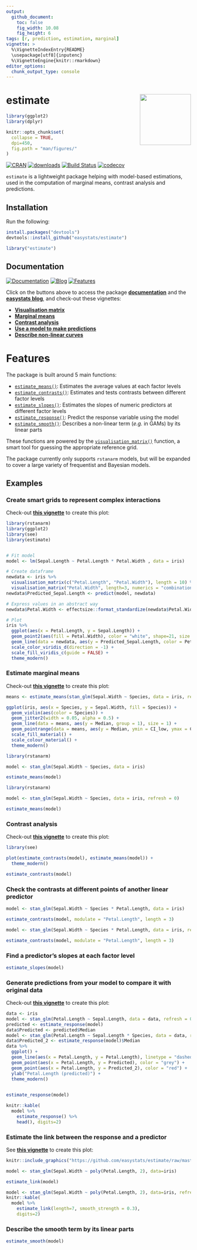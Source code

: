 ```yaml
---
output: 
  github_document:
    toc: false
    fig_width: 10.08
    fig_height: 6
tags: [r, prediction, estimation, marginal]
vignette: >
  %\VignetteIndexEntry{README}
  \usepackage[utf8]{inputenc}
  %\VignetteEngine{knitr::rmarkdown}
editor_options: 
  chunk_output_type: console
---
```


# estimate <img src='man/figures/logo.png' align="right" height="139" />

```r
library(ggplot2)
library(dplyr)

knitr::opts_chunk$set(
  collapse = TRUE,
  dpi=450,
  fig.path = "man/figures/"
)
```


[![CRAN](http://www.r-pkg.org/badges/version/estimate)](https://cran.r-project.org/package=estimate)
[![downloads](http://cranlogs.r-pkg.org/badges/estimate)](https://cran.r-project.org/package=estimate)
[![Build Status](https://travis-ci.org/easystats/estimate.svg?branch=master)](https://travis-ci.org/easystats/estimate)
[![codecov](https://codecov.io/gh/easystats/estimate/branch/master/graph/badge.svg)](https://codecov.io/gh/easystats/estimate)



`estimate` is a lightweight package helping with model-based estimations, used in the computation of marginal means, contrast analysis and predictions.


## Installation


Run the following:

```r
install.packages("devtools")
devtools::install_github("easystats/estimate")
```
```r
library("estimate")
```

## Documentation

[![Documentation](https://img.shields.io/badge/documentation-estimate-orange.svg?colorB=E91E63)](https://easystats.github.io/estimate/)
[![Blog](https://img.shields.io/badge/blog-easystats-orange.svg?colorB=FF9800)](https://easystats.github.io/blog/posts/)
[![Features](https://img.shields.io/badge/features-estimate-orange.svg?colorB=2196F3)](https://easystats.github.io/estimate/reference/index.html)

Click on the buttons above to access the package [**documentation**](https://easystats.github.io/estimate/) and the [**easystats blog**](https://easystats.github.io/blog/posts/), and check-out these vignettes:

- [**Visualisation matrix**](https://easystats.github.io/estimate/articles/visualisation_matrix.html)
- [**Marginal means**](https://easystats.github.io/estimate/articles/estimate_means.html)
- [**Contrast analysis**](https://easystats.github.io/estimate/articles/estimate_contrasts.html)
- [**Use a model to make predictions**](https://easystats.github.io/estimate/articles/estimate_response.html)
- [**Describe non-linear curves**](https://easystats.github.io/estimate/articles/estimate_smooth.html)

# Features

The package is built around 5 main functions:

- [`estimate_means()`](https://easystats.github.io/estimate/reference/estimate_means.html): Estimates the average values at each factor levels
- [`estimate_contrasts()`](https://easystats.github.io/estimate/reference/estimate_contrasts.html): Estimates and tests contrasts between different factor levels
- [`estimate_slopes()`](https://easystats.github.io/estimate/reference/estimate_slopes.html): Estimates the slopes of numeric predictors at different factor levels
- [`estimate_response()`](https://easystats.github.io/estimate/reference/estimate_response.html): Predict the response variable using the model
- [`estimate_smooth()`](https://easystats.github.io/estimate/reference/estimate_smooth.html): Describes a non-linear term (*e.g.* in GAMs) by its linear parts

These functions are powered by the [`visualisation_matrix()`](https://easystats.github.io/estimate/reference/visualisation_matrix.html) function, a smart tool for guessing the appropriate reference grid.

The package currently only supports `rstanarm` models, but will be expanded to cover a large variety of frequentist and Bayesian models.

## Examples

### Create smart grids to represent complex interactions

Check-out [**this vignette**](https://easystats.github.io/estimate/articles/visualisation_matrix.html) to create this plot:

```r
library(rstanarm)
library(ggplot2)
library(see)
library(estimate)


# Fit model
model <- lm(Sepal.Length ~ Petal.Length * Petal.Width , data = iris)

# Create dataframe
newdata <- iris %>% 
  visualisation_matrix(c("Petal.Length", "Petal.Width"), length = 10) %>% 
  visualisation_matrix("Petal.Width", length=3, numerics = "combination", standardize = TRUE)
newdata$Predicted_Sepal.Length <- predict(model, newdata)

# Express values in an abstract way
newdata$Petal.Width <- effectsize::format_standardize(newdata$Petal.Width, reference = iris$Petal.Width)

# Plot
iris %>% 
  ggplot(aes(x = Petal.Length, y = Sepal.Length)) +
  geom_point2(aes(fill = Petal.Width), color = "white", shape=21, size = 5) +  # Only shapes from 21 to 25 have a fill aesthetic
  geom_line(data = newdata, aes(y = Predicted_Sepal.Length, color = Petal.Width), size = 1) + 
  scale_color_viridis_d(direction = -1) +
  scale_fill_viridis_c(guide = FALSE) +
  theme_modern()
```




### Estimate marginal means

Check-out [**this vignette**](https://easystats.github.io/estimate/reference/estimate_means.html) to create this plot:
 
```r
means <- estimate_means(stan_glm(Sepal.Width ~ Species, data = iris, refresh = 0))

ggplot(iris, aes(x = Species, y = Sepal.Width, fill = Species)) +
  geom_violin(aes(color = Species)) +
  geom_jitter2(width = 0.05, alpha = 0.5) +
  geom_line(data = means, aes(y = Median, group = 1), size = 1) +
  geom_pointrange(data = means, aes(y = Median, ymin = CI_low, ymax = CI_high), size = 1, color = "white") +
  scale_fill_material() +
  scale_colour_material() +
  theme_modern()
```


```r
library(rstanarm)

model <- stan_glm(Sepal.Width ~ Species, data = iris)

estimate_means(model)
```
```r
library(rstanarm)

model <- stan_glm(Sepal.Width ~ Species, data = iris, refresh = 0)

estimate_means(model)
```

### Contrast analysis

Check-out [**this vignette**](https://easystats.github.io/estimate/reference/estimate_contrasts.html) to create this plot:

```r
library(see)

plot(estimate_contrasts(model), estimate_means(model)) +
  theme_modern()
```


```r
estimate_contrasts(model)
```


### Check the contrasts at different points of another linear predictor

```r
model <- stan_glm(Sepal.Width ~ Species * Petal.Length, data = iris)

estimate_contrasts(model, modulate = "Petal.Length", length = 3)
```
```r
model <- stan_glm(Sepal.Width ~ Species * Petal.Length, data = iris, refresh = 0)

estimate_contrasts(model, modulate = "Petal.Length", length = 3)
```



### Find a predictor's slopes at each factor level

```r
estimate_slopes(model)
```


### Generate predictions from your model to compare it with original data

Check-out [**this vignette**](https://easystats.github.io/estimate/reference/estimate_response.html) to create this plot:

```r
data <- iris
model <- stan_glm(Petal.Length ~ Sepal.Length, data = data, refresh = 0)
predicted <- estimate_response(model)
data$Predicted <- predicted$Median
model <- stan_glm(Petal.Length ~ Sepal.Length * Species, data = data, refresh = 0, chains = 2, iter = 1000)
data$Predicted_2 <- estimate_response(model)$Median
data %>% 
  ggplot() +
  geom_line(aes(x = Petal.Length, y = Petal.Length), linetype = "dashed") +
  geom_point(aes(x = Petal.Length, y = Predicted), color = "grey") +
  geom_point(aes(x = Petal.Length, y = Predicted_2), color = "red") +
  ylab("Petal.Length (predicted)") +
  theme_modern()
  
```



```r
estimate_response(model)
```
```r
knitr::kable(
  model %>% 
    estimate_response() %>% 
    head(), digits=2)
```

### Estimate the link between the response and a predictor

See [**this vignette**](https://easystats.github.io/estimate/reference/estimate_response.html) to create this plot:
```r
knitr::include_graphics("https://github.com/easystats/estimate/raw/master/man/figures/gganimate_figure.gif")
```



```r
model <- stan_glm(Sepal.Width ~ poly(Petal.Length, 2), data=iris)

estimate_link(model)
```
```r
model <- stan_glm(Sepal.Width ~ poly(Petal.Length, 2), data=iris, refresh = 0)
knitr::kable(
  model %>% 
    estimate_link(length=7, smooth_strength = 0.3),
    digits=2)
```

### Describe the smooth term by its linear parts
```r
estimate_smooth(model)
```